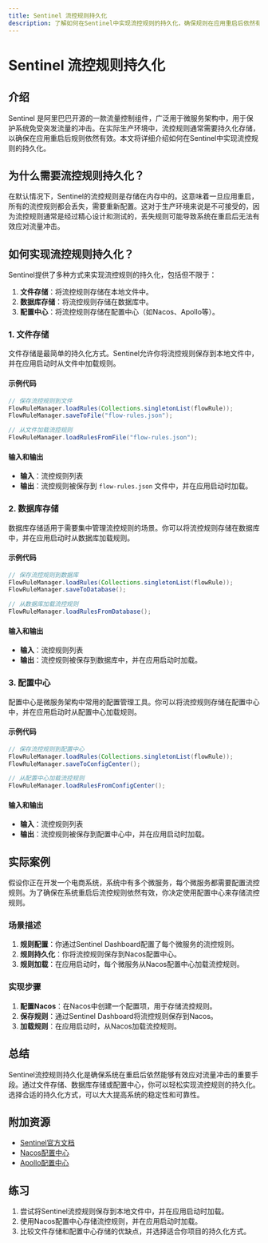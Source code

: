 ```yaml
---
title: Sentinel 流控规则持久化
description: 了解如何在Sentinel中实现流控规则的持久化，确保规则在应用重启后依然有效。
---
```


# Sentinel 流控规则持久化

## 介绍

Sentinel 是阿里巴巴开源的一款流量控制组件，广泛用于微服务架构中，用于保护系统免受突发流量的冲击。在实际生产环境中，流控规则通常需要持久化存储，以确保在应用重启后规则依然有效。本文将详细介绍如何在Sentinel中实现流控规则的持久化。

## 为什么需要流控规则持久化？

在默认情况下，Sentinel的流控规则是存储在内存中的。这意味着一旦应用重启，所有的流控规则都会丢失，需要重新配置。这对于生产环境来说是不可接受的，因为流控规则通常是经过精心设计和测试的，丢失规则可能导致系统在重启后无法有效应对流量冲击。

## 如何实现流控规则持久化？

Sentinel提供了多种方式来实现流控规则的持久化，包括但不限于：

1. **文件存储**：将流控规则存储在本地文件中。
2. **数据库存储**：将流控规则存储在数据库中。
3. **配置中心**：将流控规则存储在配置中心（如Nacos、Apollo等）。

### 1. 文件存储

文件存储是最简单的持久化方式。Sentinel允许你将流控规则保存到本地文件中，并在应用启动时从文件中加载规则。

#### 示例代码

```java
// 保存流控规则到文件
FlowRuleManager.loadRules(Collections.singletonList(flowRule));
FlowRuleManager.saveToFile("flow-rules.json");

// 从文件加载流控规则
FlowRuleManager.loadRulesFromFile("flow-rules.json");
```

#### 输入和输出

- **输入**：流控规则列表
- **输出**：流控规则被保存到 `flow-rules.json` 文件中，并在应用启动时加载。

### 2. 数据库存储

数据库存储适用于需要集中管理流控规则的场景。你可以将流控规则存储在数据库中，并在应用启动时从数据库加载规则。

#### 示例代码

```java
// 保存流控规则到数据库
FlowRuleManager.loadRules(Collections.singletonList(flowRule));
FlowRuleManager.saveToDatabase();

// 从数据库加载流控规则
FlowRuleManager.loadRulesFromDatabase();
```

#### 输入和输出

- **输入**：流控规则列表
- **输出**：流控规则被保存到数据库中，并在应用启动时加载。

### 3. 配置中心

配置中心是微服务架构中常用的配置管理工具。你可以将流控规则存储在配置中心中，并在应用启动时从配置中心加载规则。

#### 示例代码

```java
// 保存流控规则到配置中心
FlowRuleManager.loadRules(Collections.singletonList(flowRule));
FlowRuleManager.saveToConfigCenter();

// 从配置中心加载流控规则
FlowRuleManager.loadRulesFromConfigCenter();
```

#### 输入和输出

- **输入**：流控规则列表
- **输出**：流控规则被保存到配置中心中，并在应用启动时加载。

## 实际案例

假设你正在开发一个电商系统，系统中有多个微服务，每个微服务都需要配置流控规则。为了确保在系统重启后流控规则依然有效，你决定使用配置中心来存储流控规则。

### 场景描述

1. **规则配置**：你通过Sentinel Dashboard配置了每个微服务的流控规则。
2. **规则持久化**：你将流控规则保存到Nacos配置中心。
3. **规则加载**：在应用启动时，每个微服务从Nacos配置中心加载流控规则。

### 实现步骤

1. **配置Nacos**：在Nacos中创建一个配置项，用于存储流控规则。
2. **保存规则**：通过Sentinel Dashboard将流控规则保存到Nacos。
3. **加载规则**：在应用启动时，从Nacos加载流控规则。

## 总结

Sentinel流控规则持久化是确保系统在重启后依然能够有效应对流量冲击的重要手段。通过文件存储、数据库存储或配置中心，你可以轻松实现流控规则的持久化。选择合适的持久化方式，可以大大提高系统的稳定性和可靠性。

## 附加资源

- [Sentinel官方文档](https://sentinelguard.io/zh-cn/docs/introduction.html)
- [Nacos配置中心](https://nacos.io/zh-cn/docs/what-is-nacos.html)
- [Apollo配置中心](https://www.apolloconfig.com/)

## 练习

1. 尝试将Sentinel流控规则保存到本地文件中，并在应用启动时加载。
2. 使用Nacos配置中心存储流控规则，并在应用启动时加载。
3. 比较文件存储和配置中心存储的优缺点，并选择适合你项目的持久化方式。
